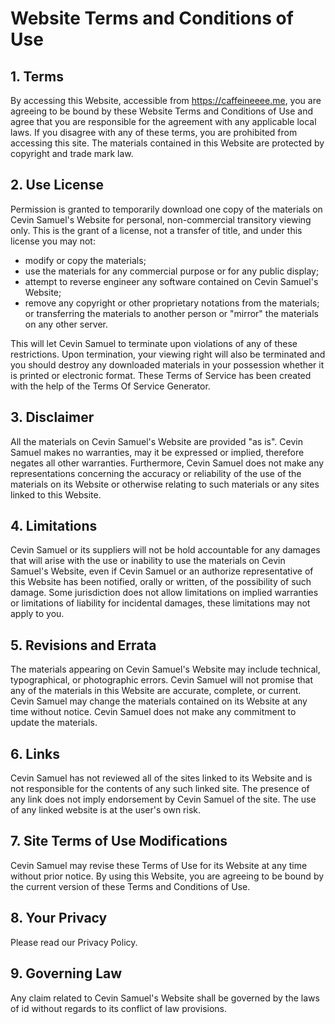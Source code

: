 # Website Terms and Conditions of Use

## 1. Terms

By accessing this Website, accessible from https://caffeineeee.me, you are agreeing to be bound by these Website Terms and Conditions of Use and agree that you are responsible for the agreement with any applicable local laws. If you disagree with any of these terms, you are prohibited from accessing this site. The materials contained in this Website are protected by copyright and trade mark law.

## 2. Use License

Permission is granted to temporarily download one copy of the materials on Cevin Samuel's Website for personal, non-commercial transitory viewing only. This is the grant of a license, not a transfer of title, and under this license you may not:

- modify or copy the materials;
- use the materials for any commercial purpose or for any public display;
- attempt to reverse engineer any software contained on Cevin Samuel's Website;
- remove any copyright or other proprietary notations from the materials; or transferring the materials to another person or "mirror" the materials on any other server.

This will let Cevin Samuel to terminate upon violations of any of these restrictions. Upon termination, your viewing right will also be terminated and you should destroy any downloaded materials in your possession whether it is printed or electronic format. These Terms of Service has been created with the help of the Terms Of Service Generator.

## 3. Disclaimer

All the materials on Cevin Samuel's Website are provided "as is". Cevin Samuel makes no warranties, may it be expressed or implied, therefore negates all other warranties. Furthermore, Cevin Samuel does not make any representations concerning the accuracy or reliability of the use of the materials on its Website or otherwise relating to such materials or any sites linked to this Website.

## 4. Limitations

Cevin Samuel or its suppliers will not be hold accountable for any damages that will arise with the use or inability to use the materials on Cevin Samuel's Website, even if Cevin Samuel or an authorize representative of this Website has been notified, orally or written, of the possibility of such damage. Some jurisdiction does not allow limitations on implied warranties or limitations of liability for incidental damages, these limitations may not apply to you.

## 5. Revisions and Errata

The materials appearing on Cevin Samuel's Website may include technical, typographical, or photographic errors. Cevin Samuel will not promise that any of the materials in this Website are accurate, complete, or current. Cevin Samuel may change the materials contained on its Website at any time without notice. Cevin Samuel does not make any commitment to update the materials.

## 6. Links

Cevin Samuel has not reviewed all of the sites linked to its Website and is not responsible for the contents of any such linked site. The presence of any link does not imply endorsement by Cevin Samuel of the site. The use of any linked website is at the user's own risk.

## 7. Site Terms of Use Modifications

Cevin Samuel may revise these Terms of Use for its Website at any time without prior notice. By using this Website, you are agreeing to be bound by the current version of these Terms and Conditions of Use.

## 8. Your Privacy

Please read our Privacy Policy.

## 9. Governing Law

Any claim related to Cevin Samuel's Website shall be governed by the laws of id without regards to its conflict of law provisions.
